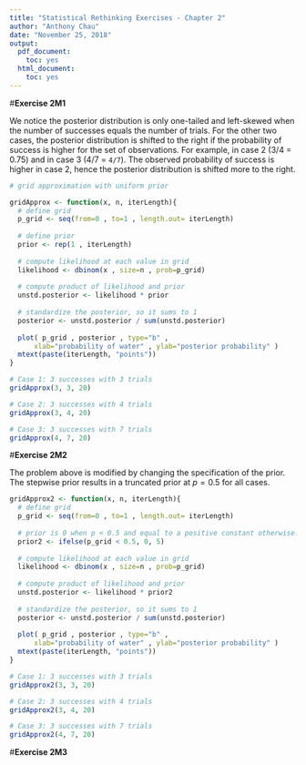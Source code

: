 ```yaml
---
title: "Statistical Rethinking Exercises - Chapter 2"
author: "Anthony Chau"
date: "November 25, 2018"
output:
  pdf_document:
    toc: yes
  html_document:
    toc: yes
---
```


#**Exercise 2M1**

We notice the posterior distribution is only one-tailed and left-skewed when the number of successes equals the number of trials. For the other two cases, the posterior distribution is shifted to the right if the probability of success is higher for the set of observations. For example, in case 2 (3/4 = 0.75) and in case 3 (4/7 = `4/7`). The observed probability of success is higher in case 2, hence the posterior distribution is shifted more to the right.
```r
# grid approximation with uniform prior

gridApprox <- function(x, n, iterLength){
  # define grid
  p_grid <- seq(from=0 , to=1 , length.out= iterLength)
  
  # define prior
  prior <- rep(1 , iterLength)
  
  # compute likelihood at each value in grid
  likelihood <- dbinom(x , size=n , prob=p_grid)
  
  # compute product of likelihood and prior
  unstd.posterior <- likelihood * prior
  
  # standardize the posterior, so it sums to 1
  posterior <- unstd.posterior / sum(unstd.posterior)
  
  plot( p_grid , posterior , type="b" ,
      xlab="probability of water" , ylab="posterior probability" )
  mtext(paste(iterLength, "points"))
} 

# Case 1: 3 successes with 3 trials
gridApprox(3, 3, 20)

# Case 2: 3 successes with 4 trials
gridApprox(3, 4, 20)

# Case 3: 3 successes with 7 trials
gridApprox(4, 7, 20)
```

#**Exercise 2M2**

The problem above is modified by changing the specification of the prior. The stepwise prior results in a truncated prior at $p = 0.5$ for all cases.
```r

gridApprox2 <- function(x, n, iterLength){
  # define grid
  p_grid <- seq(from=0 , to=1 , length.out= iterLength)
  
  # prior is 0 when p < 0.5 and equal to a positive constant otherwise.
  prior2 <- ifelse(p_grid < 0.5, 0, 5)
  
  # compute likelihood at each value in grid
  likelihood <- dbinom(x , size=n , prob=p_grid)
  
  # compute product of likelihood and prior
  unstd.posterior <- likelihood * prior2
  
  # standardize the posterior, so it sums to 1
  posterior <- unstd.posterior / sum(unstd.posterior)
  
  plot( p_grid , posterior , type="b" ,
      xlab="probability of water" , ylab="posterior probability" )
  mtext(paste(iterLength, "points"))
} 

# Case 1: 3 successes with 3 trials
gridApprox2(3, 3, 20)

# Case 2: 3 successes with 4 trials
gridApprox2(3, 4, 20)

# Case 3: 3 successes with 7 trials
gridApprox2(4, 7, 20)


```

#**Exercise 2M3**






















